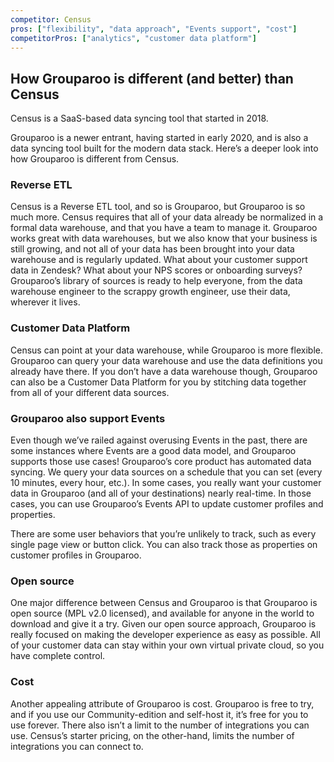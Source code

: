 ```yaml
---
competitor: Census
pros: ["flexibility", "data approach", "Events support", "cost"]
competitorPros: ["analytics", "customer data platform"]
---
```


## How Grouparoo is different (and better) than Census

Census is a SaaS-based data syncing tool that started in 2018.

Grouparoo is a newer entrant, having started in early 2020, and is also a data syncing tool built for the modern data stack. Here’s a deeper look into how Grouparoo is different from Census.

### Reverse ETL

Census is a Reverse ETL tool, and so is Grouparoo, but Grouparoo is so much more. Census requires that all of your data already be normalized in a formal data warehouse, and that you have a team to manage it. Grouparoo works great with data warehouses, but we also know that your business is still growing, and not all of your data has been brought into your data warehouse and is regularly updated. What about your customer support data in Zendesk? What about your NPS scores or onboarding surveys? Grouparoo’s library of sources is ready to help everyone, from the data warehouse engineer to the scrappy growth engineer, use their data, wherever it lives.

### Customer Data Platform

Census can point at your data warehouse, while Grouparoo is more flexible. Grouparoo can query your data warehouse and use the data definitions you already have there. If you don’t have a data warehouse though, Grouparoo can also be a Customer Data Platform for you by stitching data together from all of your different data sources.

### Grouparoo also support Events

Even though we’ve railed against overusing Events in the past, there are some instances where Events are a good data model, and Grouparoo supports those use cases! Grouparoo’s core product has automated data syncing. We query your data sources on a schedule that you can set (every 10 minutes, every hour, etc.). In some cases, you really want your customer data in Grouparoo (and all of your destinations) nearly real-time. In those cases, you can use Grouparoo’s Events API to update customer profiles and properties.

There are some user behaviors that you’re unlikely to track, such as every single page view or button click. You can also track those as properties on customer profiles in Grouparoo.

### Open source

One major difference between Census and Grouparoo is that Grouparoo is open source (MPL v2.0 licensed), and available for anyone in the world to download and give it a try. Given our open source approach, Grouparoo is really focused on making the developer experience as easy as possible. All of your customer data can stay within your own virtual private cloud, so you have complete control.

### Cost

Another appealing attribute of Grouparoo is cost. Grouparoo is free to try, and if you use our Community-edition and self-host it, it’s free for you to use forever. There also isn’t a limit to the number of integrations you can use. Census’s starter pricing, on the other-hand, limits the number of integrations you can connect to.
